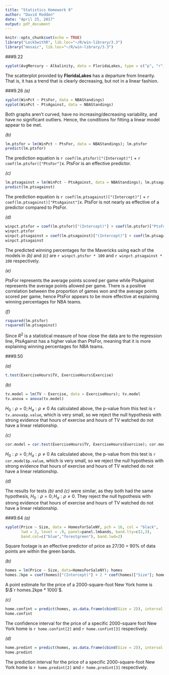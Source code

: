 ```yaml
---
title: "Statistics Homework 8"
author: "David Rodden"
date: "April 25, 2017"
output: pdf_document
---
```


```r
knitr::opts_chunk$set(echo = TRUE)
library("Lock5withR", lib.loc="~/R/win-library/3.3")
library("mosaic", lib.loc="~/R/win-library/3.3")
```
###9.22
```r
xyplot(AvgMercury ~ Alkalinity, data = FloridaLakes, type = c("p", "r"), pch = 16, col = "black")
```
The scatterplot provided by **FloridaLakes** has a departure from linearity. That is, it has a trend that is clearly decreasing, but not in a linear fashion.


###9.26
*(a)*

```r
xyplot(WinPct ~ PtsFor, data = NBAStandings)
xyplot(WinPct ~ PtsAgainst, data = NBAStandings)
```
Both graphs aren't curved, have no increasing/decreasing variability, and have no significant outliers. Hence, the conditions for fitting a linear model appear to be met.

*(b)*

```r
lm.ptsfor = lm(WinPct ~ PtsFor, data = NBAStandings); lm.ptsfor
predict(lm.ptsfor)
```
The prediction equation is `r coef(lm.ptsfor)["(Intercept)"]` + `r coef(lm.ptsfor)["PtsFor"]`x. PtsFor is an effective predictor.

*(c)*

```r
lm.ptsagainst = lm(WinPct ~ PtsAgainst, data = NBAStandings); lm.ptsagainst
predict(lm.ptsagainst)
```
The prediction equation is `r coef(lm.ptsagainst)["(Intercept)"]` + `r coef(lm.ptsagainst)["PtsAgainst"]`x. PtsFor is not nearly as effective of a predictor compared to PtsFor.

*(d)*

```r
winpct.ptsfor = coef(lm.ptsfor)["(Intercept)"] + coef(lm.ptsfor)["PtsFor"] * 100.2
winpct.ptsfor
winpct.ptsagainst = coef(lm.ptsagainst)["(Intercept)"] + coef(lm.ptsagainst)["PtsAgainst"] * 100.2
winpct.ptsagainst
```
The predicted winning percentages for the Mavericks using each of the models in *(b)* and *(c)* are `r winpct.ptsfor * 100` and `r winpct.ptsagainst * 100` respectively.

*(e)*

PtsFor represents the average points scored per game while PtsAgainst represents the average points allowed per game. There is a positive correlation between the proportion of games won and the average points scored per game, hence PtsFor appears to be more effective at explaining winning percentages for NBA teams.

*(f)*

```r
rsquared(lm.ptsfor)
rsquared(lm.ptsagainst)
```
Since $R^2$ is a statistical measure of how close the data are to the regression line, PtsAgainst has a higher value than PtsFor, meaning that it is more explaining winning percentages for NBA teams.

###9.50

*(a)*

```r
t.test(ExerciseHours$TV, ExerciseHours$Exercise)
```

*(b)*

```r
tv.model = lm(TV ~ Exercise, data = ExerciseHours); tv.model
tv.anova = anova(tv.model)
```
$H_0: \rho = 0; H_a: \rho \neq 0$
As calculated above, the p-value from this test is `r tv.anova$p.value`, which is very small, so we reject the null hypothesis with strong evidence that hours of exercise and hours of TV watched do not have a linear relationship.

*(c)*

```r
cor.model = cor.test(ExerciseHours$TV, ExerciseHours$Exercise); cor.model
```
$H_0: \rho = 0; H_a: \rho \neq 0$
As calculated above, the p-value from this test is `r cor.model$p.value`, which is very small, so we reject the null hypothesis with strong evidence that hours of exercise and hours of TV watched do not have a linear relationship.

*(d)*

The results for tests *(b)* and *(c)* were similar, as they both had the same hypothesis, $H_0: \rho = 0; H_a: \rho \neq 0$. They reject the null hypothesis with strong evidence that hours of exercise and hours of TV watched do not have a linear relationship.


###9.64
*(a)*

```r
xyplot(Price ~ Size, data = HomesForSaleNY, pch = 16, col = "black", 
       lwd = 2, level = .9, panel=panel.lmbands, band.lty=c(2,3),
       band.col=c("blue","forestgreen"), band.lwd=2)
```
Square footage is an effective predictor of price as 27/30 = 90% of data points are within the green bands.

*(b)*

```r
homes = lm(Price ~ Size, data=HomesForSaleNY); homes
homes.2kpe = coef(homes)["(Intercept)"] + 2 * coef(homes)["Size"]; homes.2kpe
```
A point estimate for the price of a 2000-square-foot New York home is $\$`r homes.2kpe * 1000`$.

*(c)*

```r
home.confint = predict(homes, as.data.frame(cbind(Size = 2)), interval = "confidence", level = .9)
home.confint
```
The confidence interval for the price of a specific 2000-square foot New York home is `r home.confint[2]` and `r home.confint[3]` respectively.

*(d)*

```r
home.predint = predict(homes, as.data.frame(cbind(Size = 2)), interval = "prediction", level = .9)
home.predint
```
The prediction interval for the price of a specific 2000-square-foot New York home is `r home.predint[2]` and `r home.predint[3]` respectively.
